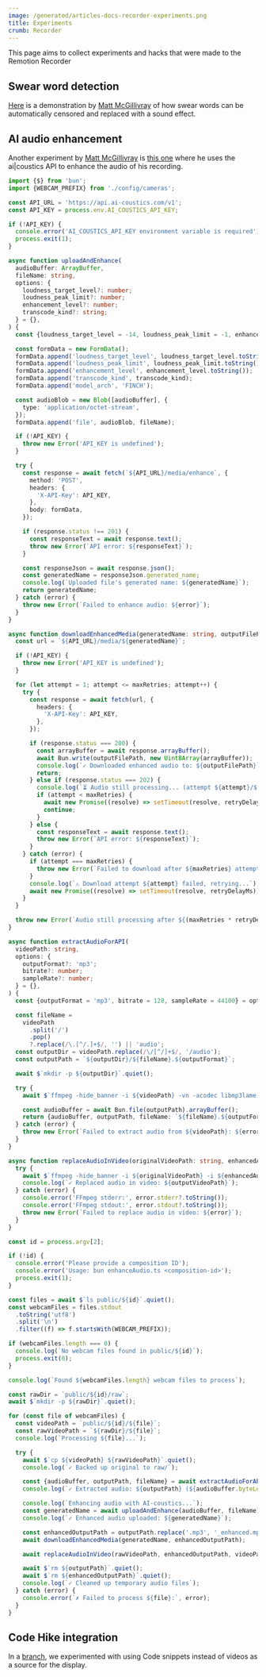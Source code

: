 ```yaml
---
image: /generated/articles-docs-recorder-experiments.png
title: Experiments
crumb: Recorder
---
```


This page aims to collect experiments and hacks that were made to the Remotion Recorder

## Swear word detection

[Here](https://www.youtube.com/watch?v=UurGWCLRuEI) is a demonstration by [Matt McGillivray](https://www.remotion.dev/experts/matthew-mcgillivray) of how swear words can be automatically censored and replaced with a sound effect.

## AI audio enhancement

Another experiment by [Matt McGillivray](https://www.remotion.dev/experts/matthew-mcgillivray) is [this one](https://www.linkedin.com/posts/matthew-mcgillivray-68295a55_aicoustics-takes-my-very-modest-recording-activity-7363434985233543171-2XQ_) where he uses the ai|coustics API to enhance the audio of his recording.

```ts title="enhance-audio.ts"
import {$} from 'bun';
import {WEBCAM_PREFIX} from './config/cameras';

const API_URL = 'https://api.ai-coustics.com/v1';
const API_KEY = process.env.AI_COUSTICS_API_KEY;

if (!API_KEY) {
  console.error('AI_COUSTICS_API_KEY environment variable is required');
  process.exit(1);
}

async function uploadAndEnhance(
  audioBuffer: ArrayBuffer,
  fileName: string,
  options: {
    loudness_target_level?: number;
    loudness_peak_limit?: number;
    enhancement_level?: number;
    transcode_kind?: string;
  } = {},
) {
  const {loudness_target_level = -14, loudness_peak_limit = -1, enhancement_level = 0.7, transcode_kind = 'MP3'} = options;

  const formData = new FormData();
  formData.append('loudness_target_level', loudness_target_level.toString());
  formData.append('loudness_peak_limit', loudness_peak_limit.toString());
  formData.append('enhancement_level', enhancement_level.toString());
  formData.append('transcode_kind', transcode_kind);
  formData.append('model_arch', 'FINCH');

  const audioBlob = new Blob([audioBuffer], {
    type: 'application/octet-stream',
  });
  formData.append('file', audioBlob, fileName);

  if (!API_KEY) {
    throw new Error('API_KEY is undefined');
  }

  try {
    const response = await fetch(`${API_URL}/media/enhance`, {
      method: 'POST',
      headers: {
        'X-API-Key': API_KEY,
      },
      body: formData,
    });

    if (response.status !== 201) {
      const responseText = await response.text();
      throw new Error(`API error: ${responseText}`);
    }

    const responseJson = await response.json();
    const generatedName = responseJson.generated_name;
    console.log(`Uploaded file's generated name: ${generatedName}`);
    return generatedName;
  } catch (error) {
    throw new Error(`Failed to enhance audio: ${error}`);
  }
}

async function downloadEnhancedMedia(generatedName: string, outputFilePath: string, maxRetries = 60, retryDelayMs = 5000) {
  const url = `${API_URL}/media/${generatedName}`;

  if (!API_KEY) {
    throw new Error('API_KEY is undefined');
  }

  for (let attempt = 1; attempt <= maxRetries; attempt++) {
    try {
      const response = await fetch(url, {
        headers: {
          'X-API-Key': API_KEY,
        },
      });

      if (response.status === 200) {
        const arrayBuffer = await response.arrayBuffer();
        await Bun.write(outputFilePath, new Uint8Array(arrayBuffer));
        console.log(`✓ Downloaded enhanced audio to: ${outputFilePath}`);
        return;
      } else if (response.status === 202) {
        console.log(`⏳ Audio still processing... (attempt ${attempt}/${maxRetries})`);
        if (attempt < maxRetries) {
          await new Promise((resolve) => setTimeout(resolve, retryDelayMs));
          continue;
        }
      } else {
        const responseText = await response.text();
        throw new Error(`API error: ${responseText}`);
      }
    } catch (error) {
      if (attempt === maxRetries) {
        throw new Error(`Failed to download after ${maxRetries} attempts: ${error}`);
      }
      console.log(`⚠️ Download attempt ${attempt} failed, retrying...`);
      await new Promise((resolve) => setTimeout(resolve, retryDelayMs));
    }
  }

  throw new Error(`Audio still processing after ${(maxRetries * retryDelayMs) / 1000} seconds`);
}

async function extractAudioForAPI(
  videoPath: string,
  options: {
    outputFormat?: 'mp3';
    bitrate?: number;
    sampleRate?: number;
  } = {},
) {
  const {outputFormat = 'mp3', bitrate = 128, sampleRate = 44100} = options;

  const fileName =
    videoPath
      .split('/')
      .pop()
      ?.replace(/\.[^/.]+$/, '') || 'audio';
  const outputDir = videoPath.replace(/\/[^/]+$/, '/audio');
  const outputPath = `${outputDir}/${fileName}.${outputFormat}`;

  await $`mkdir -p ${outputDir}`.quiet();

  try {
    await $`ffmpeg -hide_banner -i ${videoPath} -vn -acodec libmp3lame -ab ${bitrate}k -ar ${sampleRate} ${outputPath} -y`.quiet();

    const audioBuffer = await Bun.file(outputPath).arrayBuffer();
    return {audioBuffer, outputPath, fileName: `${fileName}.${outputFormat}`};
  } catch (error) {
    throw new Error(`Failed to extract audio from ${videoPath}: ${error}`);
  }
}

async function replaceAudioInVideo(originalVideoPath: string, enhancedAudioPath: string, outputVideoPath: string) {
  try {
    await $`ffmpeg -hide_banner -i ${originalVideoPath} -i ${enhancedAudioPath} -c:v copy -c:a libopus -map 0:v:0 -map 1:a:0 ${outputVideoPath} -y`;
    console.log(`✓ Replaced audio in video: ${outputVideoPath}`);
  } catch (error) {
    console.error('FFmpeg stderr:', error.stderr?.toString());
    console.error('FFmpeg stdout:', error.stdout?.toString());
    throw new Error(`Failed to replace audio in video: ${error}`);
  }
}

const id = process.argv[2];

if (!id) {
  console.error('Please provide a composition ID');
  console.error('Usage: bun enhanceAudio.ts <composition-id>');
  process.exit(1);
}

const files = await $`ls public/${id}`.quiet();
const webcamFiles = files.stdout
  .toString('utf8')
  .split('\n')
  .filter((f) => f.startsWith(WEBCAM_PREFIX));

if (webcamFiles.length === 0) {
  console.log(`No webcam files found in public/${id}`);
  process.exit(0);
}

console.log(`Found ${webcamFiles.length} webcam files to process`);

const rawDir = `public/${id}/raw`;
await $`mkdir -p ${rawDir}`.quiet();

for (const file of webcamFiles) {
  const videoPath = `public/${id}/${file}`;
  const rawVideoPath = `${rawDir}/${file}`;
  console.log(`Processing ${file}...`);

  try {
    await $`cp ${videoPath} ${rawVideoPath}`.quiet();
    console.log(`✓ Backed up original to raw/`);

    const {audioBuffer, outputPath, fileName} = await extractAudioForAPI(videoPath);
    console.log(`✓ Extracted audio: ${outputPath} (${audioBuffer.byteLength} bytes)`);

    console.log(`Enhancing audio with AI-coustics...`);
    const generatedName = await uploadAndEnhance(audioBuffer, fileName);
    console.log(`✓ Enhanced audio uploaded: ${generatedName}`);

    const enhancedOutputPath = outputPath.replace('.mp3', '_enhanced.mp3');
    await downloadEnhancedMedia(generatedName, enhancedOutputPath);

    await replaceAudioInVideo(rawVideoPath, enhancedOutputPath, videoPath);

    await $`rm ${outputPath}`.quiet();
    await $`rm ${enhancedOutputPath}`.quiet();
    console.log(`✓ Cleaned up temporary audio files`);
  } catch (error) {
    console.error(`✗ Failed to process ${file}:`, error);
  }
}
```

## Code Hike integration

In a [branch](https://github.com/remotion-dev/recorder/pull/123), we experimented with using Code snippets instead of videos as a source for the display.
